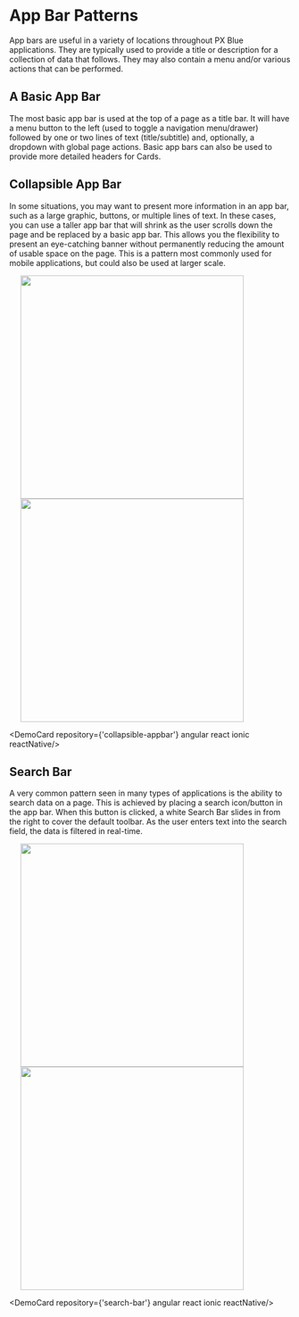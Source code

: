 

# App Bar Patterns

App bars are useful in a variety of locations throughout PX Blue applications. They are typically used to provide a title or description for a collection of data that follows. They may also contain a menu and/or various actions that can be performed.

## A Basic App Bar
The most basic app bar is used at the top of a page as a title bar. It will have a menu button to the left (used to toggle a navigation menu/drawer) followed by one or two lines of text (title/subtitle) and, optionally, a dropdown with global page actions. Basic app bars can also be used to provide more detailed headers for Cards.

## Collapsible App Bar
In some situations, you may want to present more information in an app bar, such as a large graphic, buttons, or multiple lines of text. In these cases, you can use a taller app bar that will shrink as the user scrolls down the page and be replaced by a basic app bar. This allows you the flexibility to present an eye-catching banner without permanently reducing the amount of usable space on the page. This is a pattern most commonly used for mobile applications, but could also be used at larger scale.

<p float="left">
<img src={Image1} width="400" hspace="20" />
<img src={Image2} width="400" hspace="20" />
</p>

<DemoCard repository={'collapsible-appbar'} angular react ionic reactNative/>

## Search Bar
A very common pattern seen in many types of applications is the ability to search data on a page. This is achieved by placing a search icon/button in the app bar. When this button is clicked, a white Search Bar slides in from the right to cover the default toolbar. As the user enters text into the search field, the data is filtered in real-time.

<p float="left">
<img src={Image3} width="400" hspace="20" />
<img src={Image4} width="400" hspace="20" />
</p>

<DemoCard repository={'search-bar'} angular react ionic reactNative/>